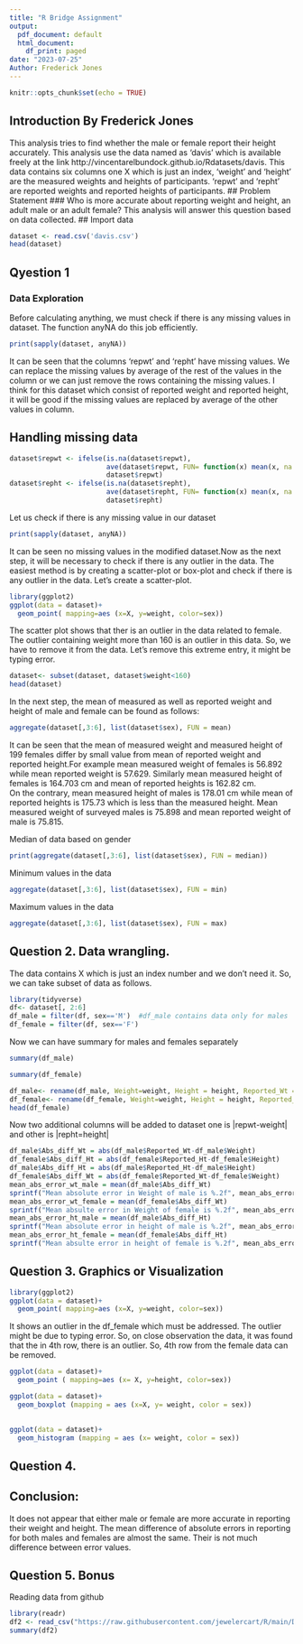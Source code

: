 ---
title: "R Bridge Assignment"
output:
  pdf_document: default
  html_document:
    df_print: paged
date: "2023-07-25"
Author: Frederick Jones
---

```{r setup, include=FALSE}
knitr::opts_chunk$set(echo = TRUE)
```

## Introduction By Frederick Jones
This analysis tries to find whether the male or female report their height accurately. This analysis use the data named as 'davis' which is available freely at the link http://vincentarelbundock.github.io/Rdatasets/davis. This data contains six columns one X which is just an index, 'weight' and 'height' are the measured weights and heights of participants. 'repwt' and 'repht' are reported weights and reported heights of participants.
## Problem Statement
### Who is more accurate about reporting weight and height, an adult male or an adult female?
This analysis will answer this question based on data collected. 
## Import data 

```{r Data_exploration}
dataset <- read.csv('davis.csv')
head(dataset)

```
## Qyestion 1
### Data Exploration

Before calculating anything, we must check if there is any missing values in dataset. The function anyNA do this job efficiently. 

```{r}
print(sapply(dataset, anyNA))
```
It can be seen that the columns 'repwt' and 'repht' have missing values. We can replace the missing values by average of the rest of the values in the column or we can just remove the rows containing the missing values. 
I think for this dataset which consist of reported weight and reported height, it will be good if the missing values are replaced by average of the other values in column. 

## Handling missing data 

```{r Data_Exploration}

dataset$repwt <- ifelse(is.na(dataset$repwt),
                        ave(dataset$repwt, FUN= function(x) mean(x, na.rm = TRUE)),
                        dataset$repwt)
dataset$repht <- ifelse(is.na(dataset$repht),
                        ave(dataset$repht, FUN= function(x) mean(x, na.rm = TRUE)),
                        dataset$repht)
```

Let us check if there is any missing value in our dataset
```{r}
print(sapply(dataset, anyNA))

```
It can be seen no missing values in the modified dataset.Now as the next step, it will be necessary to check if there is any outlier in the data. The easiest method is by creating a scatter-plot or box-plot and check if there is any outlier in the data. Let's create a scatter-plot. 
```{r}
library(ggplot2)
ggplot(data = dataset)+
  geom_point( mapping=aes (x=X, y=weight, color=sex))
```

The scatter plot shows that ther is an outlier in the data related to female. The outlier containing weight more than 160 is an outlier in this data. So, we have to remove it from the data.
Let's remove this extreme entry, it might be typing error. 
```{r}
dataset<- subset(dataset, dataset$weight<160)
head(dataset)
```
In the next step, the mean of measured as well as reported weight and height of male and female can be found as follows:

```{r}
aggregate(dataset[,3:6], list(dataset$sex), FUN = mean)
```
It can be seen that the mean of measured weight and measured height of 199 females differ by small value from mean of reported weight and reported height.For example mean measured weight of females is 56.892 while mean reported weight is 57.629. Similarly mean measured height of females is 164.703 cm and mean of reported heights is 162.82 cm.  
On the contrary, mean measured height of males is 178.01 cm while mean of reported heights is 175.73 which is less than the measured height. Mean measured weight of surveyed males is 75.898 and mean reported weight of male is 75.815. 

Median of data based on gender
```{r}
print(aggregate(dataset[,3:6], list(dataset$sex), FUN = median))
```
Minimum values in the data
```{r}
aggregate(dataset[,3:6], list(dataset$sex), FUN = min)
```
Maximum values in the data
```{r}
aggregate(dataset[,3:6], list(dataset$sex), FUN = max)
```

## Question 2. Data wrangling. 
The data contains X which is just an index number and we don't need it. So, we can take subset of data as follows.

```{r}
library(tidyverse)
df<- dataset[, 2:6]
df_male = filter(df, sex=='M')  #df_male contains data only for males 
df_female = filter(df, sex=='F')
```
Now we can have summary for males and females separately

```{r}
summary(df_male)
```
```{r}
summary(df_female)

```
```{r}
df_male<- rename(df_male, Weight=weight, Height = height, Reported_Wt = repwt, Reported_Ht= repht)
df_female<- rename(df_female, Weight=weight, Height = height, Reported_Wt = repwt, Reported_Ht=repht)
head(df_female)
```


Now two additional columns will be added to dataset one is |repwt-weight| and other is |repht=height|
```{r}
df_male$Abs_diff_Wt = abs(df_male$Reported_Wt-df_male$Weight)
df_female$Abs_diff_Ht = abs(df_female$Reported_Ht-df_female$Height)
df_male$Abs_diff_Ht = abs(df_male$Reported_Ht-df_male$Height)
df_female$Abs_diff_Wt = abs(df_female$Reported_Wt-df_female$Weight)
mean_abs_error_wt_male = mean(df_male$Abs_diff_Wt)
sprintf("Mean absolute error in Weight of male is %.2f", mean_abs_error_wt_male)
mean_abs_error_wt_female = mean(df_female$Abs_diff_Wt)
sprintf("Mean absulte error in Weight of female is %.2f", mean_abs_error_wt_female)
mean_abs_error_ht_male = mean(df_male$Abs_diff_Ht)
sprintf("Mean absolute error in height of male is %.2f", mean_abs_error_ht_male)
mean_abs_error_ht_female = mean(df_female$Abs_diff_Ht)
sprintf("Mean absulte error in height of female is %.2f", mean_abs_error_ht_female)
```



## Question 3. Graphics or Visualization 

```{r}
library(ggplot2)
ggplot(data = dataset)+
  geom_point( mapping=aes (x=X, y=weight, color=sex))
```
It shows an outlier in the df_female which must be addressed. The outlier might be due to typing error. So, on close observation the data, it was found that the in 4th row, there is an outlier. 
So, 4th row from the female data can be removed. 


```{r}
ggplot(data = dataset)+
  geom_point ( mapping=aes (x= X, y=height, color=sex))
```
```{r}
ggplot(data = dataset)+
  geom_boxplot (mapping = aes (x=X, y= weight, color = sex))
  
```

```{r}
ggplot(data = dataset)+
  geom_histogram (mapping = aes (x= weight, color = sex))

```
## Question 4.
## Conclusion:
It does not appear that either male or female are more accurate in reporting their weight and height. The mean difference of absolute errors in reporting for both males and females are almost the same. Their is not much difference between error values. 

## Question 5. Bonus 
Reading data from github 
```{r}
library(readr)
df2 <- read_csv("https://raw.githubusercontent.com/jewelercart/R/main/Davis.csv")
summary(df2)

```

